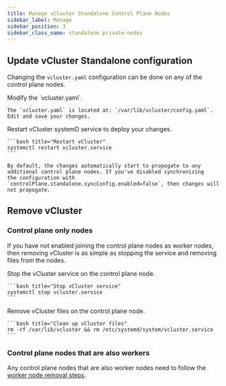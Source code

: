 ```yaml
---
title: Manage vCluster Standalone Control Plane Nodes
sidebar_label: Manage 
sidebar_position: 3
sidebar_class_name: standalone private-nodes
---
```



<TenancySupport standalone="true" privateNodes="true" />

## Update vCluster Standalone configuration

Changing the `vcluster.yaml` configuration can be done on any of the control plane nodes.

<Flow>
  <Step>
    Modify the `vcluster.yaml`.

    The `vcluster.yaml` is located at: `/var/lib/vcluster/config.yaml`. Edit and save your changes.
  </Step>
  <Step>
    Restart vCluster systemD service to deploy your changes. 
    
    ```bash title="Restart vCluster"
    systemctl restart vcluster.service
    ```

    By default, the changes automatically start to propogate to any additional control plane nodes. If you've disabled synchronizing
    the configuration with `controlPlane.standalone.syncConfig.enabled=false`, then changes will not propogate.
  </Step>
</Flow>

## Remove vCluster

### Control plane only nodes 

If you have not enabled joining the control plane nodes as worker nodes, then removing vCluster
is as simple as stopping the service and removing files from the nodes. 

<Flow>
  <Step>
    Stop the vCluster service on the control plane node.

    ```bash title="Stop vCluster service"
    systemctl stop vcluster.service
    ```
  </Step>
  <Step>
    Remove vCluster files on the control plane node.
    
    ```bash title="Clean up vCluster files"
    rm -rf /var/lib/vcluster && rm /etc/systemd/system/vcluster.service
    ```
  </Step>
</Flow>

### Control plane nodes that are also workers 

Any control plane nodes that are also worker nodes need to follow the [worker node removal steps](../../worker-nodes/private-nodes/manage/#remove-vcluster).

